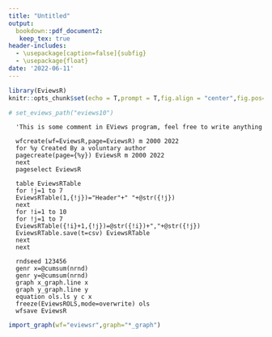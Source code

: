 ```yaml
---
title: "Untitled"
output: 
  bookdown::pdf_document2:
   keep_tex: true
header-includes:
  - \usepackage[caption=false]{subfig}
  - \usepackage{float}
date: '2022-06-11'
---
```


```r
library(EviewsR)
knitr::opts_chunk$set(echo = T,prompt = T,fig.align = "center",fig.pos="h",eval = T)

# set_eviews_path("eviews10")
```



```eviews
  'This is some comment in EViews program, feel free to write anything
  
  wfcreate(wf=EviewsR,page=EviewsR) m 2000 2022
  for %y Created By a voluntary author
  pagecreate(page={%y}) EviewsR m 2000 2022
  next
  pageselect EviewsR
  
  table EviewsRTable
  for !j=1 to 7
  EviewsRTable(1,{!j})="Header"+" "+@str({!j})
  next
  for !i=1 to 10
  for !j=1 to 7
  EviewsRTable({!i}+1,{!j})=@str({!i})+","+@str({!j})
  EviewsRTable.save(t=csv) EviewsRTable
  next
  next 
  
  rndseed 123456
  genr x=@cumsum(nrnd)
  genr y=@cumsum(nrnd)
  graph x_graph.line x
  graph y_graph.line y
  equation ols.ls y c x
  freeze(EviewsROLS,mode=overwrite) ols
  wfsave EviewsR
```  



```r
import_graph(wf="eviewsr",graph="*_graph")
```
  
